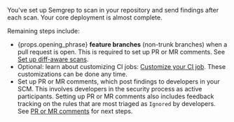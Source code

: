 You've set up Semgrep to scan in your repository and send findings after each scan. Your core deployment is almost complete.

Remaining steps include:

- <span>{props.opening_phrase}</span> <strong>feature branches</strong> (non-trunk branches) when a pull request is open. This is required to set up PR or MR comments. See <a href="/deployment/customize-ci-jobs/#set-up-diff-aware-scans">Set up diff-aware scans</a>.
- Optional: learn about customizing CI jobs: [<i class="fa-regular fa-file-lines"></i> Customize your CI job](/deployment/customize-ci-jobs). These customizations can be done any time.
- Set up PR or MR comments, which post findings to developers in your SCM. This involves developers in the security process as active participants. Setting up PR or MR comments also includes feedback tracking on the rules that are most triaged as `Ignored` by developers. See [<i class="fa-regular fa-file-lines"></i> PR or MR comments](/category/pr-or-mr-comments/) for next steps.
